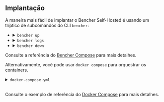 
## Implantação

A maneira mais fácil de implantar o Bencher Self-Hosted é usando um tríptico de subcomandos do CLI `bencher`:

<ul>
  <li>
    <details>
      <summary><code>bencher up</code></summary>
      <br />
      <div class="box">
        <BencherUp />
      </div>
    </details>
  </li>
  <li>
    <details>
      <summary><code>bencher logs</code></summary>
      <br />
      <div class="box">
        <BencherLogs />
      </div>
    </details>
  </li>
  <li>
    <details>
      <summary><code>bencher down</code></summary>
      <br />
      <div class="box">
        <BencherDown />
      </div>
    </details>
  </li>
</ul>

Consulte a referência do [Bencher Compose][bencher compose] para mais detalhes.

[bencher compose]: /pt/docs/reference/bencher-compose/

Alternativamente, você pode usar `docker compose` para orquestrar os containers.

<details>
  <summary><code>docker-compose.yml</code></summary>
  <br />
  <div class="box">
    <DockerCompose />
  </div>
</details>

<br />

Consulte o exemplo de referência do [Docker Compose][docker compose] para mais detalhes.

[docker compose]: /pt/docs/reference/bencher-compose/#docker-compose
